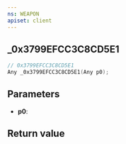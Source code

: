 ```yaml
---
ns: WEAPON
apiset: client
---
```

## _0x3799EFCC3C8CD5E1

```c
// 0x3799EFCC3C8CD5E1
Any _0x3799EFCC3C8CD5E1(Any p0);
```


## Parameters
* **p0**:

## Return value
